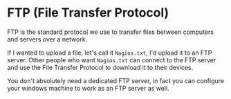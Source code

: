 # FTP (File Transfer Protocol)

FTP is the standard protocol we use to transfer files between computers and servers over a network. 


If I wanted to upload a file, let's call it `Nagios.txt`, I'd upload it to an FTP server. Other people who want `Nagios.txt` can connect to the FTP server and use the File Transfer Protocol
to download it to their devices. 

You don't absolutely need a dedicated FTP server, in fact you can configure your windows machine to work as an FTP server as well.



  